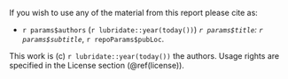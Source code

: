 If you wish to use any of the material from this report please cite as:

  * `r params$authors` (`r lubridate::year(today())`) _`r params$title`: `r params$subtitle`_, `r repoParams$pubLoc`.

This work is (c) `r lubridate::year(today())` the authors. Usage rights are specified in the License section (\@ref(license)).
